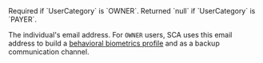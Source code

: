 
<ResponseField name="Email" type="string" >  
<FormatAValidEmailAddress />    
Required if `UserCategory` is `OWNER`. Returned `null` if `UserCategory` is `PAYER`.

The individual's email address. For `OWNER` users, SCA uses this email address to build a [behavioral biometrics profile](/guides/sca/factors#email-confirmation-behavioral-biometrics) and as a backup communication channel.
</ResponseField>